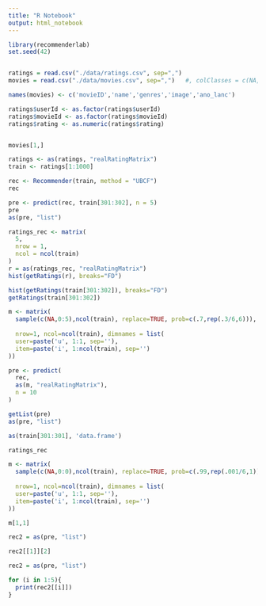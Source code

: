 ```yaml
---
title: "R Notebook"
output: html_notebook
---
```



```r
library(recommenderlab)
set.seed(42)


ratings = read.csv("./data/ratings.csv", sep=",")
movies = read.csv("./data/movies.csv", sep=",")   #, colClasses = c(NA, "NULL"), header = F)

names(movies) <- c('movieID','name','genres','image','ano_lanc')

ratings$userId <- as.factor(ratings$userId)
ratings$movieId <- as.factor(ratings$movieId)
ratings$rating <- as.numeric(ratings$rating)



```

```r
movies[1,]
```



```r
ratings <- as(ratings, "realRatingMatrix")
train <- ratings[1:1000]
```

```r

rec <- Recommender(train, method = "UBCF")
rec
```

```r
pre <- predict(rec, train[301:302], n = 5)
pre
as(pre, "list")
```

```r
ratings_rec <- matrix(
  5,
  nrow = 1,
  ncol = ncol(train)
)
r = as(ratings_rec, "realRatingMatrix")
hist(getRatings(r), breaks="FD")

hist(getRatings(train[301:302]), breaks="FD")
getRatings(train[301:302])

m <- matrix(
  sample(c(NA,0:5),ncol(train), replace=TRUE, prob=c(.7,rep(.3/6,6))),
  
  nrow=1, ncol=ncol(train), dimnames = list(
  user=paste('u', 1:1, sep=''),
  item=paste('i', 1:ncol(train), sep='')
))

pre <- predict(
  rec,
  as(m, "realRatingMatrix"),
  n = 10
)

getList(pre)
as(pre, "list")
```

```r
as(train[301:301], 'data.frame')

ratings_rec
```

```r
m <- matrix(
  sample(c(NA,0:0),ncol(train), replace=TRUE, prob=c(.99,rep(.001/6,1))),
  
  nrow=1, ncol=ncol(train), dimnames = list(
  user=paste('u', 1:1, sep=''),
  item=paste('i', 1:ncol(train), sep='')
))

m[1,1]

```

```r
rec2 = as(pre, "list")

rec2[[1]][2]
```

```r
rec2 = as(pre, "list")

for (i in 1:5){
  print(rec2[[i]])
}

```

